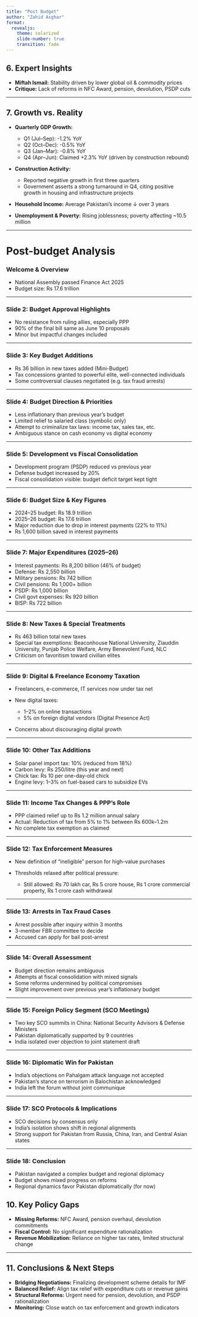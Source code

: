 ---
title: "Post Budget"
author: "Zahid Asghar"
format:
  revealjs:
    theme: solarized
    slide-number: true
    transition: fade
---


## 6. Expert Insights

* **Miftah Ismail:** Stability driven by lower global oil & commodity prices
* **Critique:** Lack of reforms in NFC Award, pension, devolution, PSDP cuts

---

## 7. Growth vs. Reality

* **Quarterly GDP Growth:**

  * Q1 (Jul–Sep): -1.2% YoY
  * Q2 (Oct–Dec): -0.5% YoY
  * Q3 (Jan–Mar): -0.8% YoY
  * Q4 (Apr–Jun): Claimed +2.3% YoY (driven by construction rebound)
* **Construction Activity:**

  * Reported negative growth in first three quarters
  * Government asserts a strong turnaround in Q4, citing positive growth in housing and infrastructure projects
* **Household Income:** Average Pakistani’s income ↓ over 3 years
* **Unemployment & Poverty:** Rising joblessness; poverty affecting \~10.5 million

---



# Post-budget Analysis

### Welcome & Overview


* National Assembly passed Finance Act 2025
* Budget size: Rs 17.6 trillion

---

### Slide 2: Budget Approval Highlights

* No resistance from ruling allies, especially PPP
* 90% of the final bill same as June 10 proposals
* Minor but impactful changes included

---

### Slide 3: Key Budget Additions

* Rs 36 billion in new taxes added (Mini-Budget)
* Tax concessions granted to powerful elite, well-connected individuals
* Some controversial clauses negotiated (e.g. tax fraud arrests)

---

### Slide 4: Budget Direction & Priorities

* Less inflationary than previous year’s budget
* Limited relief to salaried class (symbolic only)
* Attempt to criminalize tax laws: income tax, sales tax, etc.
* Ambiguous stance on cash economy vs digital economy

---

### Slide 5: Development vs Fiscal Consolidation

* Development program (PSDP) reduced vs previous year
* Defense budget increased by 20%
* Fiscal consolidation visible: budget deficit target kept tight

---

### Slide 6: Budget Size & Key Figures

* 2024–25 budget: Rs 18.9 trillion
* 2025–26 budget: Rs 17.6 trillion
* Major reduction due to drop in interest payments (22% to 11%)
* Rs 1,600 billion saved in interest payments

---

### Slide 7: Major Expenditures (2025–26)

* Interest payments: Rs 8,200 billion (46% of budget)
* Defense: Rs 2,550 billion
* Military pensions: Rs 742 billion
* Civil pensions: Rs 1,000+ billion
* PSDP: Rs 1,000 billion
* Civil govt expenses: Rs 920 billion
* BISP: Rs 722 billion

---

### Slide 8: New Taxes & Special Treatments

* Rs 463 billion total new taxes
* Special tax exemptions: Beaconhouse National University, Ziauddin University, Punjab Police Welfare, Army Benevolent Fund, NLC
* Criticism on favoritism toward civilian elites

---

### Slide 9: Digital & Freelance Economy Taxation

* Freelancers, e-commerce, IT services now under tax net
* New digital taxes:

  * 1–2% on online transactions
  * 5% on foreign digital vendors (Digital Presence Act)
* Concerns about discouraging digital growth

---

### Slide 10: Other Tax Additions

* Solar panel import tax: 10% (reduced from 18%)
* Carbon levy: Rs 250/litre (this year and next)
* Chick tax: Rs 10 per one-day-old chick
* Engine levy: 1–3% on fuel-based cars to subsidize EVs

---

### Slide 11: Income Tax Changes & PPP’s Role

* PPP claimed relief up to Rs 1.2 million annual salary
* Actual: Reduction of tax from 5% to 1% between Rs 600k–1.2m
* No complete tax exemption as claimed

---

### Slide 12: Tax Enforcement Measures

* New definition of "ineligible" person for high-value purchases
* Thresholds relaxed after political pressure:

  * Still allowed: Rs 70 lakh car, Rs 5 crore house, Rs 1 crore commercial property, Rs 1 crore cash withdrawal

---

### Slide 13: Arrests in Tax Fraud Cases

* Arrest possible after inquiry within 3 months
* 3-member FBR committee to decide
* Accused can apply for bail post-arrest

---

### Slide 14: Overall Assessment

* Budget direction remains ambiguous
* Attempts at fiscal consolidation with mixed signals
* Some reforms undermined by political compromises
* Slight improvement over previous year’s inflationary budget

---

### Slide 15: Foreign Policy Segment (SCO Meetings)

* Two key SCO summits in China: National Security Advisors & Defense Ministers
* Pakistan diplomatically supported by 9 countries
* India isolated over objection to joint statement draft

---

### Slide 16: Diplomatic Win for Pakistan

* India’s objections on Pahalgam attack language not accepted
* Pakistan’s stance on terrorism in Balochistan acknowledged
* India left the forum without joint communique

---

### Slide 17: SCO Protocols & Implications

* SCO decisions by consensus only
* India’s isolation shows shift in regional alignments
* Strong support for Pakistan from Russia, China, Iran, and Central Asian states

---

### Slide 18: Conclusion

* Pakistan navigated a complex budget and regional diplomacy
* Budget shows mixed progress on reforms
* Regional dynamics favor Pakistan diplomatically (for now)



## 10. Key Policy Gaps

* **Missing Reforms:** NFC Award, pension overhaul, devolution commitments
* **Fiscal Control:** No significant expenditure rationalization
* **Revenue Mobilization:** Reliance on higher tax rates, limited structural change

---

## 11. Conclusions & Next Steps

* **Bridging Negotiations:** Finalizing development scheme details for IMF
* **Balanced Relief:** Align tax relief with expenditure cuts or revenue gains
* **Structural Reforms:** Urgent need for pension, devolution, and PSDP rationalization
* **Monitoring:** Close watch on tax enforcement and growth indicators



